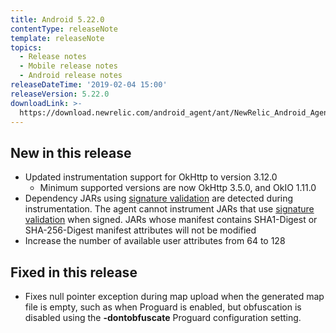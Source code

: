 ```yaml
---
title: Android 5.22.0
contentType: releaseNote
template: releaseNote
topics:
  - Release notes
  - Mobile release notes
  - Android release notes
releaseDateTime: '2019-02-04 15:00'
releaseVersion: 5.22.0
downloadLink: >-
  https://download.newrelic.com/android_agent/ant/NewRelic_Android_Agent_5.22.0.zip
---
```


## New in this release

* Updated instrumentation support for OkHttp to version 3.12.0
  * Minimum supported versions are now OkHttp 3.5.0, and OkIO 1.11.0
* Dependency JARs using [signature validation](https://docs.oracle.com/javase/7/docs/technotes/guides/jar/jar.html#Signature_Validation) are detected during instrumentation. The agent cannot instrument JARs that use [signature validation](https://docs.oracle.com/javase/7/docs/technotes/guides/jar/jar.html#Signature_Validation) when signed. JARs whose manifest contains SHA1-Digest or SHA-256-Digest manifest attributes will not be modified
* Increase the number of available user attributes from 64 to 128

## Fixed in this release

* Fixes null pointer exception during map upload when the generated map file is empty, such as when Proguard is enabled, but obfuscation is disabled using the **-dontobfuscate** Proguard configuration setting.
